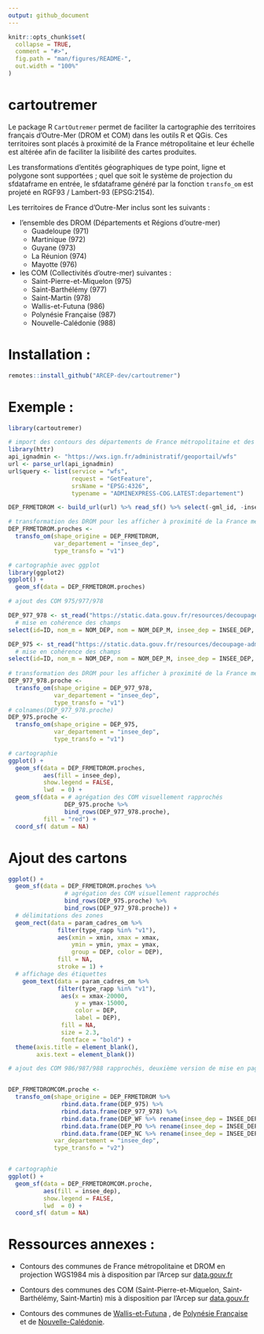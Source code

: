 ```yaml
---
output: github_document
---
```


<!-- README.md is generated from README.Rmd. Please edit that file -->

```r
knitr::opts_chunk$set(
  collapse = TRUE,
  comment = "#>",
  fig.path = "man/figures/README-",
  out.width = "100%"
)
```

# cartoutremer

<!-- badges: start -->
<!-- badges: end -->

Le package R `CartOutremer` permet de faciliter la cartographie des territoires français d'Outre-Mer (DROM et COM) dans les outils R et QGis. Ces territoires sont placés à proximité de la France métropolitaine et leur échelle est altérée afin de faciliter la lisibilité des cartes produites.

Les transformations d'entités géographiques de type point, ligne et polygone sont supportées ; quel que soit le système de projection du sfdataframe en entrée, le sfdataframe généré par la fonction `transfo_om` est projeté en RGF93 / Lambert-93 (EPSG:2154).

Les territoires de France d'Outre-Mer inclus sont les suivants :

- l'ensemble des DROM (Départements et Régions d'outre-mer)
  * Guadeloupe (971)
  * Martinique (972)
  * Guyane (973)
  * La Réunion (974)
  * Mayotte (976)
- les COM (Collectivités d'outre-mer) suivantes :
  * Saint-Pierre-et-Miquelon (975)
  * Saint-Barthélémy (977)
  * Saint-Martin (978)
  * Wallis-et-Futuna (986)
  * Polynésie Française (987)
  * Nouvelle-Calédonie (988)
  

# Installation :  
  
```r
remotes::install_github("ARCEP-dev/cartoutremer")

```

# Exemple :

```r
library(cartoutremer)

# import des contours des départements de France métropolitaine et des DROM en projection WGS1984 via l'API IGN 
library(httr)
api_ignadmin <- "https://wxs.ign.fr/administratif/geoportail/wfs"
url <- parse_url(api_ignadmin)
url$query <- list(service = "wfs",
                  request = "GetFeature",
                  srsName = "EPSG:4326",
                  typename = "ADMINEXPRESS-COG.LATEST:departement")

DEP_FRMETDROM <- build_url(url) %>% read_sf() %>% select(-gml_id, -insee_reg)

# transformation des DROM pour les afficher à proximité de la France métropolitaine
DEP_FRMETDROM.proches <-
  transfo_om(shape_origine = DEP_FRMETDROM,
             var_departement = "insee_dep",
             type_transfo = "v1")

# cartographie avec ggplot
library(ggplot2)
ggplot() +
  geom_sf(data = DEP_FRMETDROM.proches)

```


```r

# ajout des COM 975/977/978

DEP_977_978 <- st_read("https://static.data.gouv.fr/resources/decoupage-administratif-des-com-st-martin-et-st-barthelemy-et-com-saint-pierre-et-miquelon-format-admin-express/20220506-142254/departement.geojson",quiet = TRUE) %>%
  # mise en cohérence des champs
select(id=ID, nom_m = NOM_DEP, nom = NOM_DEP_M, insee_dep = INSEE_DEP, the_geom = geometry)

DEP_975 <- st_read("https://static.data.gouv.fr/resources/decoupage-administratif-des-com-st-martin-et-st-barthelemy-et-com-saint-pierre-et-miquelon-format-admin-express/20220506-142220/departement.geojson",quiet = TRUE) %>%
  # mise en cohérence des champs
select(id=ID, nom_m = NOM_DEP, nom = NOM_DEP_M, insee_dep = INSEE_DEP, the_geom = geometry)
  
# transformation des DROM pour les afficher à proximité de la France métropolitaine
DEP_977_978.proche <-
  transfo_om(shape_origine = DEP_977_978,
             var_departement = "insee_dep",
             type_transfo = "v1")
# colnames(DEP_977_978.proche)
DEP_975.proche <-
  transfo_om(shape_origine = DEP_975,
             var_departement = "insee_dep",
             type_transfo = "v1")

# cartographie 
ggplot() +
  geom_sf(data = DEP_FRMETDROM.proches,
          aes(fill = insee_dep),
          show.legend = FALSE,
          lwd  = 0) +
  geom_sf(data = # agrégation des COM visuellement rapprochés
                DEP_975.proche %>%
                bind_rows(DEP_977_978.proche),
          fill = "red") +
  coord_sf( datum = NA)


```

# Ajout des cartons

```r
ggplot() +
  geom_sf(data = DEP_FRMETDROM.proches %>%
                # agrégation des COM visuellement rapprochés
                bind_rows(DEP_975.proche) %>%
                bind_rows(DEP_977_978.proche)) +
  # délimitations des zones
  geom_rect(data = param_cadres_om %>%
              filter(type_rapp %in% "v1"),
              aes(xmin = xmin, xmax = xmax, 
                  ymin = ymin, ymax = ymax, 
                  group = DEP, color = DEP),
              fill = NA,
              stroke = 1) +
  # affichage des étiquettes
    geom_text(data = param_cadres_om %>%
              filter(type_rapp %in% "v1"),
               aes(x = xmax-20000, 
                   y = ymax-15000, 
                   color = DEP,
                   label = DEP),
               fill = NA,
               size = 2.3,
               fontface = "bold") +
  theme(axis.title = element_blank(),
        axis.text = element_blank())

```



```r

# ajout des COM 986/987/988 rapprochés, deuxième version de mise en page (placés à droite de la Fance métropolitaine)


DEP_FRMETDROMCOM.proche <-
  transfo_om(shape_origine = DEP_FRMETDROM %>%
               rbind.data.frame(DEP_975) %>%
               rbind.data.frame(DEP_977_978) %>%
               rbind.data.frame(DEP_WF %>% rename(insee_dep = INSEE_DEP)) %>%
               rbind.data.frame(DEP_PO %>% rename(insee_dep = INSEE_DEP)) %>%
               rbind.data.frame(DEP_NC %>% rename(insee_dep = INSEE_DEP)),
             var_departement = "insee_dep",
             type_transfo = "v2")


# cartographie 
ggplot() +
  geom_sf(data = DEP_FRMETDROMCOM.proche,
          aes(fill = insee_dep),
          show.legend = FALSE,
          lwd  = 0) +
  coord_sf( datum = NA)


```


# Ressources annexes :

* Contours des communes de France métropolitaine et DROM en projection WGS1984 mis à disposition par l'Arcep sur [data.gouv.fr](https://www.data.gouv.fr/fr/datasets/contours-communes-france-administrative-format-admin-express-avec-arrondissements/)

* Contours des communes des COM (Saint-Pierre-et-Miquelon, Saint-Barthélémy, Saint-Martin) mis à disposition par l'Arcep sur [data.gouv.fr](https://www.data.gouv.fr/fr/datasets/decoupage-administratif-des-com-st-martin-et-st-barthelemy-et-com-saint-pierre-et-miquelon-format-admin-express/)

* Contours des communes de [Wallis-et-Futuna](https://nauru-data.sprep.org/system/files/wallis-et-futuna_0.zip) , de [Polynésie Française](https://static.data.gouv.fr/resources/limites-geographiques-administratives/20220610-202135/shapefiles.zip) et de [Nouvelle-Calédonie](https://data.opendatasoft.com/explore/dataset/communes-nc-limites-terrestres-simplifiees@nouvelle-caledonie/download/?format=shp&timezone=Europe/Berlin&lang=fr).



